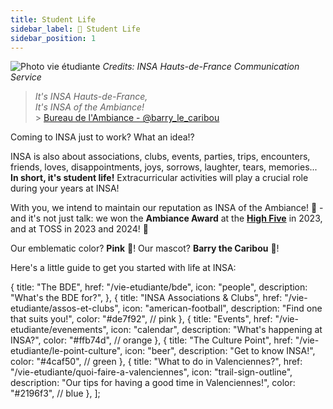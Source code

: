 ```yaml
---
title: Student Life
sidebar_label: 🎏 Student Life
sidebar_position: 1
---
```



![Photo vie étudiante](@site/static/img/insa/vie-etudiante.webp)
_Credits: INSA Hauts-de-France Communication Service_

> _It's INSA Hauts-de-France, <br/>
> It's INSA of the Ambiance!_ <br/> > [Bureau de l'Ambiance - @barry_le_caribou](https://www.instagram.com/barry_le_caribou/)

Coming to INSA just to work? What an idea!?

INSA is also about associations, clubs, events, parties, trips, encounters, friends, loves, disappointments, joys, sorrows, laughter, tears, memories... **In short, it's student life!** Extracurricular activities will play a crucial role during your years at INSA!

With you, we intend to maintain our reputation as INSA of the Ambiance! 🩷 - and it's not just talk: we won the **Ambiance Award** at the **[High Five](/vie-etudiante/evenements#le-h5---high-five)** in 2023, and at TOSS in 2023 and 2024! 🎉

Our emblematic color? **Pink** 🌸! Our mascot? **Barry the Caribou** 🫎!

Here's a little guide to get you started with life at INSA:

  {
    title: "The BDE",
    href: "/vie-etudiante/bde",
    icon: "people",
    description: "What's the BDE for?",
  },
  {
    title: "INSA Associations & Clubs",
    href: "/vie-etudiante/assos-et-clubs",
    icon: "american-football",
    description: "Find one that suits you!",
    color: "#de7f92", // pink
  },
  {
    title: "Events",
    href: "/vie-etudiante/evenements",
    icon: "calendar",
    description: "What's happening at INSA?",
    color: "#ffb74d", // orange
  },
  {
    title: "The Culture Point",
    href: "/vie-etudiante/le-point-culture",
    icon: "beer",
    description: "Get to know INSA!",
    color: "#4caf50", // green
  },
  {
    title: "What to do in Valenciennes?",
    href: "/vie-etudiante/quoi-faire-a-valenciennes",
    icon: "trail-sign-outline",
    description: "Our tips for having a good time in Valenciennes!",
    color: "#2196f3", // blue
  },
];

<FuturEtudiantCards cards={cards} />
